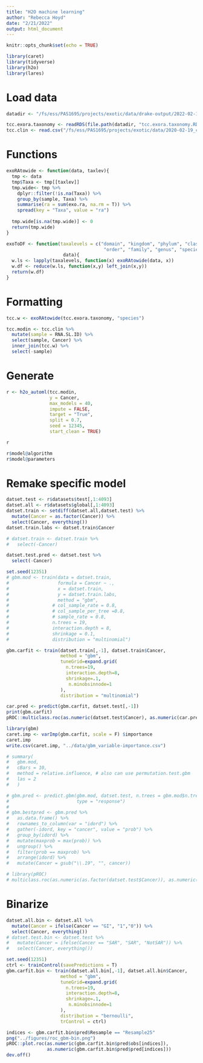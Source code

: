 ```yaml
---
title: "H2O machine learning"
author: "Rebecca Hoyd"
date: "2/21/2022"
output: html_document
---
```


```r
knitr::opts_chunk$set(echo = TRUE)

library(caret)
library(tidyverse)
library(h2o)
library(lares)

```

# Load data

```r
datadir <- "/fs/ess/PAS1695/projects/exotic/data/drake-output/2022-02-16"

tcc.exora.taxonomy <- readRDS(file.path(datadir, "tcc.exora.taxonomy.RDS"))
tcc.clin <- read.csv("/fs/ess/PAS1695/projects/exotic/data/2020-02-19_clinical_aggregated.csv")
```

# Functions

```r
exoRAtowide <- function(data, taxlev){
  tmp <- data
  tmp$Taxa <- tmp[[taxlev]]
  tmp.wide<- tmp %>%
    dplyr::filter(!is.na(Taxa)) %>%
    group_by(sample, Taxa) %>%
    summarise(ra = sum(exo.ra, na.rm = T)) %>%
    spread(key = "Taxa", value = "ra")
  
  tmp.wide[is.na(tmp.wide)] <- 0
  return(tmp.wide)
}

exoToDF <- function(taxalevels = c("domain", "kingdom", "phylum", "class", 
                                    "order", "family", "genus", "species"), 
                     data){
  w.ls <- lapply(taxalevels, function(x) exoRAtowide(data, x))
  w.df <- reduce(w.ls, function(x,y) left_join(x,y)) 
  return(w.df)
}
```


# Formatting

```r
tcc.w <- exoRAtowide(tcc.exora.taxonomy, "species")

tcc.modin <- tcc.clin %>%
  mutate(sample = RNA.SL.ID) %>%
  select(sample, Cancer) %>%
  inner_join(tcc.w) %>%
  select(-sample)
```

# Generate

```r
r <- h2o_automl(tcc.modin, 
                y = Cancer, 
                max_models = 40, 
                impute = FALSE, 
                target = "True",
                split = 0.7, 
                seed = 12345, 
                start_clean = TRUE)

r

```

```r
r$model@algorithm
r$model@parameters
```

# Remake specific model

```r
datset.test <- r$datasets$test[,1:4093]
datset.all <- r$datasets$global[,1:4093]
datset.train <- setdiff(datset.all,datset.test) %>%
  mutate(Cancer = as.factor(Cancer)) %>%
  select(Cancer, everything())
datset.train.labs <- datset.train$Cancer

# datset.train <- datset.train %>%
#   select(-Cancer)

datset.test.pred <- datset.test %>%
  select(-Cancer)
```

```r
set.seed(12351)
# gbm.mod <- train(data = datset.train,
#                  formula = Cancer ~ .,
#                  x = datset.train,
#                  y = datset.train.labs,
#                  method = "gbm",
#                # col_sample_rate = 0.8,
#                # col_sample_per_tree =0.8,
#                # sample_rate = 0.8,
#                n.trees = 19,
#                interaction.depth = 8,
#                shrinkage = 0.1,
#                distribution = "multinomial")

gbm.carfit <- train(datset.train[,-1], datset.train$Cancer,
                    method = "gbm",
                    tuneGrid=expand.grid(
                      n.trees=19,
                      interaction.depth=8,
                      shrinkage=.1,
                       n.minobsinnode=1
                    ),
                    distribution = "multinomial")

car.pred <- predict(gbm.carfit, datset.test[,-1])
print(gbm.carfit)
pROC::multiclass.roc(as.numeric(datset.test$Cancer), as.numeric(car.pred))
```

```r
library(gbm)
caret.imp <- varImp(gbm.carfit, scale = F) $importance
caret.imp
write.csv(caret.imp, "../data/gbm_variable-importance.csv")
```

```r
# summary(
#   gbm.mod, 
#   cBars = 10,
#   method = relative.influence, # also can use permutation.test.gbm
#   las = 2
#   )
```

```r
# gbm.pred <- predict.gbm(gbm.mod, datset.test, n.trees = gbm.mod$n.trees,
#                         type = "response")
# 
# gbm.bestpred <- gbm.pred %>%
#   as.data.frame() %>%
#   rownames_to_column(var = "idord") %>%
#   gather(-idord, key = "cancer", value = "prob") %>%
#   group_by(idord) %>%
#   mutate(maxprob = max(prob)) %>%
#   ungroup() %>%
#   filter(prob == maxprob) %>%
#   arrange(idord) %>%
#   mutate(Cancer = gsub("\\.19", "", cancer))
```

```r
# library(pROC)
# multiclass.roc(as.numeric(as.factor(datset.test$Cancer)), as.numeric(as.factor(gbm.bestpred$Cancer)))
```

# Binarize

```r
datset.all.bin <- datset.all %>%
  mutate(Cancer = ifelse(Cancer == "GI", "1","0")) %>%
  select(Cancer, everything())
# datset.test.bin <- datset.test %>%
#   mutate(Cancer = ifelse(Cancer == "SAR", "SAR", "NotSAR")) %>%
#   select(Cancer, everything())

set.seed(12351)
ctrl <- trainControl(savePredictions = T)
gbm.carfit.bin <- train(datset.all.bin[,-1], datset.all.bin$Cancer,
                    method = "gbm",
                    tuneGrid=expand.grid(
                      n.trees=19,
                      interaction.depth=8,
                      shrinkage=.1,
                       n.minobsinnode=1
                    ),
                    distribution = "bernoulli",
                    trControl = ctrl)
```

```r
indices <- gbm.carfit.bin$pred$Resample == "Resample25"
png("../figures/roc_gbm-bin.png")
pROC::plot.roc(as.numeric(gbm.carfit.bin$pred$obs[indices]),
               as.numeric(gbm.carfit.bin$pred$pred[indices]))
dev.off()
```
